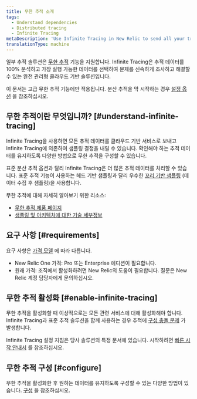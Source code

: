 ```yaml
---
title: 무한 추적 소개
tags:
  - Understand dependencies
  - Distributed tracing
  - Infinite Tracing
metaDescription: 'Use Infinite Tracing in New Relic to send all your trace data to our cloud-based service, and rely on Infinite Tracing to make sampling decisions.'
translationType: machine
---
```


일부 추적 솔루션은 [무한 추적](https://newrelic.com/products/edge-infinite-tracing) 기능을 지원합니다. Infinite Tracing은 추적 데이터를 100% 분석하고 가장 실행 가능한 데이터를 선택하여 문제를 신속하게 조사하고 해결할 수 있는 완전 관리형 클라우드 기반 솔루션입니다.

이 문서는 고급 무한 추적 기능에만 적용됩니다. 분산 추적을 막 시작하는 경우 [설정 옵션](/docs/distributed-tracing/enable-configure/quick-start) 을 참조하십시오.

## 무한 추적이란 무엇입니까? [#understand-infinite-tracing]

Infinite Tracing을 사용하면 모든 추적 데이터를 클라우드 기반 서비스로 보내고 Infinite Tracing에 의존하여 샘플링 결정을 내릴 수 있습니다. 확인해야 하는 추적 데이터를 유지하도록 다양한 방법으로 무한 추적을 구성할 수 있습니다.

표준 분산 추적 옵션과 달리 Infinite Tracing은 더 많은 추적 데이터를 처리할 수 있습니다. 표준 추적 기능이 사용하는 헤드 기반 샘플링과 달리 우수한 [꼬리 기반 샘플링](/docs/understand-dependencies/distributed-tracing/get-started/how-new-relic-distributed-tracing-works#sampling) (데이터 수집 후 샘플링)을 사용합니다.

무한 추적에 대해 자세히 알아보기 위한 리소스:

* [무한 추적 제품 페이지](https://newrelic.com/products/edge-infinite-tracing)
* [샘플링 및 아키텍처에 대한 기술 세부정보](/docs/understand-dependencies/distributed-tracing/get-started/how-new-relic-distributed-tracing-works#sampling)

## 요구 사항 [#requirements]

요구 사항은 [가격 모델](/docs/accounts/original-accounts-billing/original-product-based-pricing/overview-pricing-models) 에 따라 다릅니다.

* New Relic One 가격: Pro 또는 Enterprise 에디션이 필요합니다.
* 원래 가격: 조직에서 활성화하려면 New Relic의 도움이 필요합니다. 질문은 New Relic 계정 담당자에게 문의하십시오.

## 무한 추적 활성화 [#enable-infinite-tracing]

무한 추적을 활성화할 때 이상적으로는 모든 관련 서비스에 대해 활성화해야 합니다. Infinite Tracing과 표준 추적 솔루션을 함께 사용하는 경우 추적에 [구성 충돌 문제](/docs/understand-dependencies/distributed-tracing/troubleshooting/infinite-tracing-trace-configuration-conflicts) 가 발생합니다.

Infinite Tracing 설정 지침은 당사 솔루션의 특정 문서에 있습니다. 시작하려면 [빠른 시작 안내서](/docs/distributed-tracing/enable-configure/quick-start) 를 참조하십시오.

## 무한 추적 구성 [#configure]

무한 추적을 활성화한 후 원하는 데이터를 유지하도록 구성할 수 있는 다양한 방법이 있습니다. [구성](/docs/configure-trace-observer#configure) 을 참조하십시오.